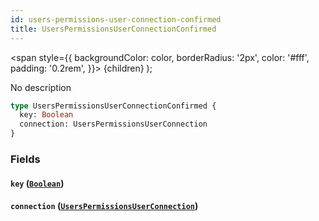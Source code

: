 ```yaml
---
id: users-permissions-user-connection-confirmed
title: UsersPermissionsUserConnectionConfirmed
---
```


<span
style={{
      backgroundColor: color,
      borderRadius: '2px',
      color: '#fff',
      padding: '0.2rem',
    }}>
{children}
</span>
);

No description

```graphql
type UsersPermissionsUserConnectionConfirmed {
  key: Boolean
  connection: UsersPermissionsUserConnection
}
```

### Fields

#### `key` ([`Boolean`](/v1/scalars/boolean))

#### `connection` ([`UsersPermissionsUserConnection`](/v1/objects/users-permissions-user-connection))
